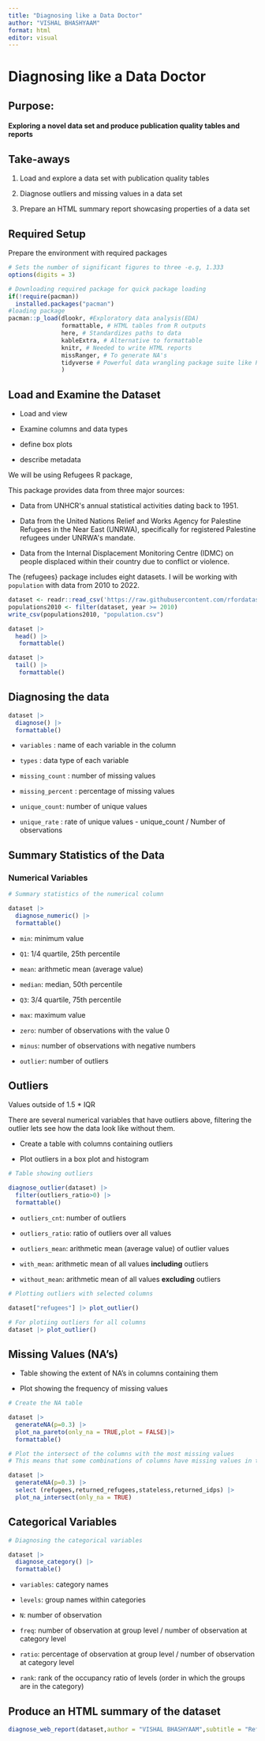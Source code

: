 ```yaml
---
title: "Diagnosing like a Data Doctor"
author: "VISHAL BHASHYAAM"
format: html
editor: visual
---
```


# Diagnosing like a Data Doctor

## Purpose:

#### Exploring a novel data set and produce publication quality tables and reports 

## Take-aways

1.  Load and explore a data set with publication quality tables

2.  Diagnose outliers and missing values in a data set

3.  Prepare an HTML summary report showcasing properties of a data set

## Required Setup

Prepare the environment with required packages

```r
# Sets the number of significant figures to three -e.g, 1.333
options(digits = 3)

# Downloading required package for quick package loading
if(!require(pacman))
  installed.packages("pacman")
#loading package
pacman::p_load(dlookr, #Exploratory data analysis(EDA)
               formattable, # HTML tables from R outputs
               here, # Standardizes paths to data 
               kableExtra, # Alternative to formattable 
               knitr, # Needed to write HTML reports
               missRanger, # To generate NA's 
               tidyverse # Powerful data wrangling package suite like Pandas for python
               )
```

## Load and Examine the Dataset 

-   Load and view

-   Examine columns and data types

-   define box plots

-   describe metadata

We will be using Refugees R package,

This package provides data from three major sources:

-   Data from UNHCR\'s annual statistical activities dating back to 1951.

-   Data from the United Nations Relief and Works Agency for Palestine Refugees in the Near East (UNRWA), specifically for registered Palestine refugees under UNRWA\'s mandate.

-   Data from the Internal Displacement Monitoring Centre (IDMC) on people displaced within their country due to conflict or violence.

The {refugees} package includes eight datasets. I will be working with `population` with data from 2010 to 2022.

```r
dataset <- readr::read_csv('https://raw.githubusercontent.com/rfordatascience/tidytuesday/master/data/2023/2023-08-22/population.csv')
populations2010 <- filter(dataset, year >= 2010)
write_csv(populations2010, "population.csv")


```

```r
dataset |> 
  head() |> 
   formattable()

dataset |> 
  tail() |> 
   formattable()
```

## Diagnosing the data

```r
dataset |> 
  diagnose() |>
  formattable()
```

-   `variables` : name of each variable in the column

-   `types` : data type of each variable

-   `missing_count` : number of missing values

-   `missing_percent` : percentage of missing values

-   `unique_count`: number of unique values

-   `unique_rate` : rate of unique values - unique_count / Number of observations

## Summary Statistics of the Data

### Numerical Variables

```r
# Summary statistics of the numerical column

dataset |>
  diagnose_numeric() |>
  formattable()
```

-   `min`: minimum value

-   `Q1`: 1/4 quartile, 25th percentile

-   `mean`: arithmetic mean (average value)

-   `median`: median, 50th percentile

-   `Q3`: 3/4 quartile, 75th percentile

-   `max`: maximum value

-   `zero`: number of observations with the value 0

-   `minus`: number of observations with negative numbers

-   `outlier`: number of outliers

## Outliers

Values outside of 1.5 \* IQR

There are several numerical variables that have outliers above, filtering the outlier lets see how the data look like without them.

-   Create a table with columns containing outliers

-   Plot outliers in a box plot and histogram

```r
# Table showing outliers

diagnose_outlier(dataset) |> 
  filter(outliers_ratio>0) |>
  formattable()
```

-   `outliers_cnt`: number of outliers

-   `outliers_ratio`: ratio of outliers over all values

-   `outliers_mean`: arithmetic mean (average value) of outlier values

-   `with_mean`: arithmetic mean of all values **including** outliers

-   `without_mean`: arithmetic mean of all values **excluding** outliers

```r
# Plotting outliers with selected columns

dataset["refugees"] |> plot_outlier()
```

```r
# For plotiing outliers for all columns 
dataset |> plot_outlier()
```

## Missing Values (NA's)

-   Table showing the extent of NA's in columns containing them

-   Plot showing the frequency of missing values

```r
# Create the NA table 

dataset |> 
  generateNA(p=0.3) |>
  plot_na_pareto(only_na = TRUE,plot = FALSE)|>
  formattable()
```

```r
# Plot the intersect of the columns with the most missing values
# This means that some combinations of columns have missing values in the same row

dataset |> 
  generateNA(p=0.3) |>
  select (refugees,returned_refugees,stateless,returned_idps) |>
  plot_na_intersect(only_na = TRUE)
```

## Categorical Variables

```r
# Diagnosing the categorical variables

dataset |>
  diagnose_category() |>
  formattable()
```

-   `variables`: category names

-   `levels`: group names within categories

-   `N`: number of observation

-   `freq`: number of observation at group level / number of observation at category level

-   `ratio`: percentage of observation at group level / number of observation at category level

-   `rank`: rank of the occupancy ratio of levels (order in which the groups are in the category)

## Produce an HTML summary of the dataset

```r
diagnose_web_report(dataset,author = "VISHAL BHASHYAAM",subtitle = "Refugee dataset",output_file = "Diagnose_Report_hw-02-01")
```
